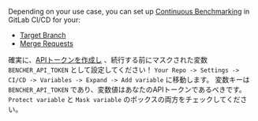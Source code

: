 Depending on your use case, you can set up [Continuous Benchmarking][continuous benchmarking] in GitLab CI/CD for your:

- [Target Branch](#target-branch)
- [Merge Requests](#merge-requests)

確実に、[APIトークンを作成し][created an api token]
、続行する前にマスクされた変数 `BENCHER_API_TOKEN` として設定してください！
`Your Repo -> Settings -> CI/CD -> Variables -> Expand -> Add variable` に移動します。
変数キーは `BENCHER_API_TOKEN` であり、変数値はあなたのAPIトークンであるべきです。
`Protect variable` と `Mask variable` のボックスの両方をチェックしてください。

[continuous benchmarking]: /ja/docs/explanation/continuous-benchmarking/
[created an api token]: /ja/docs/how-to/claim/#create-an-api-token

[target branch]: #target-branch
[merge requests]: #merge-requests